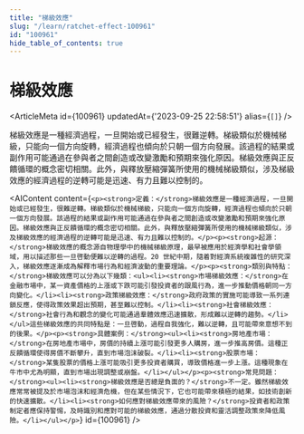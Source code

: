 ```yaml
---
title: "梯級效應"
slug: "/learn/ratchet-effect-100961"
id: "100961"
hide_table_of_contents: true
---
```



# 梯級效應

<ArticleMeta id={100961} updatedAt={'2023-09-25 22:58:51'} alias={`[]`} />
<div className='border-solid border-b border-t-0 my-4 border-[var(--ifm-color-gray-300)]' />

梯級效應是一種經濟過程，一旦開始或已經發生，很難逆轉。梯級類似於機械梯級，只能向一個方向旋轉，經濟過程也傾向於只朝一個方向發展。該過程的結果或副作用可能通過在參與者之間創造或改變激勵和預期來強化原因。梯級效應與正反饋循環的概念密切相關。此外，與釋放壓縮彈簧所使用的機械梯級類似，涉及梯級效應的經濟過程的逆轉可能是迅速、有力且難以控制的。

<AIContent content={`<p><strong>定義：</strong>梯級效應是一種經濟過程，一旦開始或已經發生，很難逆轉。梯級類似於機械梯級，只能向一個方向旋轉，經濟過程也傾向於只朝一個方向發展。該過程的結果或副作用可能通過在參與者之間創造或改變激勵和預期來強化原因。梯級效應與正反饋循環的概念密切相關。此外，與釋放壓縮彈簧所使用的機械梯級類似，涉及梯級效應的經濟過程的逆轉可能是迅速、有力且難以控制的。</p><p><strong>起源：</strong>梯級效應的概念源自物理學中的機械梯級原理，最早被應用於經濟學和社會學領域，用以描述那些一旦啓動便難以逆轉的過程。20 世紀中期，隨着對經濟系統複雜性的研究深入，梯級效應逐漸成為解釋市場行為和經濟波動的重要理論。</p><p><strong>類別與特點：</strong>梯級效應可以分為以下幾類：<ul><li><strong>市場梯級效應：</strong>在金融市場中，某一資產價格的上漲或下跌可能引發投資者的跟風行為，進一步推動價格朝同一方向變化。</li><li><strong>政策梯級效應：</strong>政府政策的實施可能導致一系列連鎖反應，使得政策效果超出預期，甚至難以控制。</li><li><strong>社會梯級效應：</strong>社會行為和觀念的變化可能通過羣體效應迅速擴散，形成難以逆轉的趨勢。</li></ul>這些梯級效應的共同特點是：一旦啓動，過程自我強化，難以逆轉，且可能帶來意想不到的後果。</p><p><strong>具體案例：</strong><ul><li><strong>房地產市場：</strong>在房地產市場中，房價的持續上漲可能引發更多人購房，進一步推高房價。這種正反饋循環使得房價不斷攀升，直到市場泡沫破裂。</li><li><strong>股票市場：</strong>某隻股票的價格上漲可能吸引更多投資者購買，導致價格進一步上漲。這種現象在牛市中尤為明顯，直到市場出現調整或崩盤。</li></ul></p><p><strong>常見問題：</strong><ul><li><strong>梯級效應是否總是負面的？</strong>不一定。雖然梯級效應常常被提及於市場泡沫和經濟危機，但在某些情況下，它也可能帶來積極的結果，如技術創新的快速擴散。</li><li><strong>如何應對梯級效應帶來的風險？</strong>投資者和政策制定者應保持警惕，及時識別和應對可能的梯級效應，通過分散投資和靈活調整政策來降低風險。</li></ul></p>`} id={100961} />
